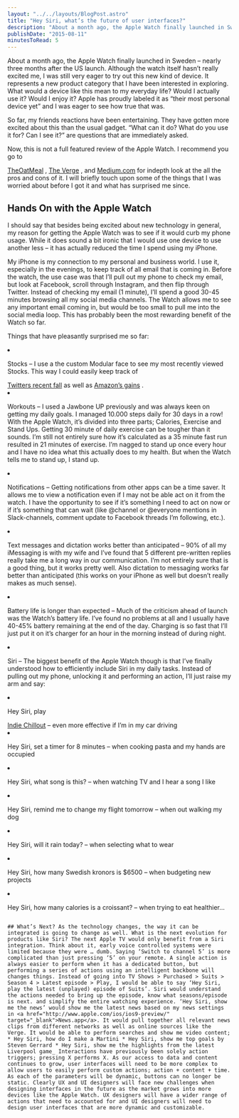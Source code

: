 ```yaml
---
layout: "../../layouts/BlogPost.astro"
title: "Hey Siri, what’s the future of user interfaces?"
description: "About a month ago, the Apple Watch finally launched in Sweden – nearly three months after the US launch. Although the watch itself hasn’t really excited me, I was still very eager to try out this new kind of device. It represents a new product category that I have been interested in exploring. What would a device like this mean to my everyday life? Would I actually use it? Would I enjoy it? Apple has proudly labeled it as “their most personal device yet” and I was eager to see how true that was."
publishDate: "2015-08-11"
minutesToRead: 5
---
```


<p>About a month ago, the Apple Watch finally launched in Sweden – nearly three months after the US launch. Although the watch itself hasn’t really excited me, I was still very eager to try out this new kind of device. It represents a new product category that I have been interested in exploring. What would a device like this mean to my everyday life? Would I actually use it? Would I enjoy it? Apple has proudly labeled it as “their most personal device yet” and I was eager to see how true that was.</p>
<p>So far, my friends reactions have been entertaining. They have gotten more excited about this than the usual gadget. “What can it do? What do you use it for? Can I see it?” are questions that are immediately asked.</p>
<p>Now, this is not a full featured review of the Apple Watch. I recommend you go to </p>
<a href="http://theoatmeal.com/blog/apple_watch?ref="antonsten".com" target="_blank">TheOatMeal</a>
 , 
<a href="http://www.theverge.com/a/apple-watch-review?ref="antonsten".com" target="_blank">The Verge</a>
 , and 
<a href="https://medium.com/message/upon-this-wrist-97cfc33c443c?ref="antonsten".com" target="_blank">Medium.com</a>
 for indepth look at the all the pros and cons of it. I will briefly touch upon some of the things that I was worried about before I got it and what has surprised me since.</p>
<h2 id="hands-on-with-the-apple-watch">Hands On with the Apple Watch</h>
</h2>
<p>I should say that besides being excited about new technology in general, my reason for getting the Apple Watch was to see if it would curb my phone usage. While it does sound a bit ironic that I would use one device to use another less – it has actually reduced the time I spend using my iPhone.</p>
<p>My iPhone is my connection to my personal and business world. I use it, especially in the evenings, to keep track of all email that is coming in. Before the watch, the use case was that I’ll pull out my phone to check my email, but look at Facebook, scroll through Instagram, and then flip through Twitter. Instead of checking my email (1 minute), I’ll spend a good 30-45 minutes browsing all my social media channels. The Watch allows me to see any important email coming in, but would be too small to pull me into the social media loop. This has probably been the most rewarding benefit of the Watch so far.</p>
<p>Things that have pleasantly surprised me so far:</p>
<ul>
</ul>
<li>
<p>Stocks – I use a the custom Modular face to see my most recently viewed Stocks. This way I could easily keep track of </p>
<a href="http://uk.businessinsider.com/live-all-eyes-are-on-jack-dorsey-as-investors-prepare-for-lackluster-q2-twitter-earnings-results-2015-7?r="US"&IR="T"&ref="antonsten".com" target="_blank">Twitters recent fall</a>
 as well as 
<a href="http://www.forbes.com/sites/greatspeculations/2015/07/28/amazons-stock-shoots-up-on-solid-earnings-report/?ref="antonsten".com" target="_blank">Amazon’s gains</a>
 . 
<li>
</li>
<p>Workouts – I used a Jawbone UP previously and was always keen on getting my daily goals. I managed 10.000 steps daily for 30 days in a row! With the Apple Watch, it’s divided into three parts; Calories, Exercise and Stand Ups. Getting 30 minute of daily exercise can be tougher than it sounds. I’m still not entirely sure how it’s calculated as a 35 minute fast run resulted in 21 minutes of exercise. I’m nagged to stand up once every hour and I have no idea what this actually does to my health. But when the Watch tells me to stand up, I stand up. 
<li>
</li>
<p>Notifications – Getting notifications from other apps can be a time saver. It allows me to view a notification even if I may not be able act on it from the watch. I have the opportunity to see if it’s something I need to act on now or if it’s something that can wait (like @channel or @everyone mentions in Slack-channels, comment update to Facebook threads I’m following, etc.). 
<li>
</li>
<p>Text messages and dictation works better than anticipated – 90% of all my iMessaging is with my wife and I’ve found that 5 different pre-written replies really take me a long way in our communication. I’m not entirely sure that is a good thing, but it works pretty well. Also dictation to messaging works far better than anticipated (this works on your iPhone as well but doesn’t really makes as much sense). 
<li>
</li>
<p>Battery life is longer than expected – Much of the criticism ahead of launch was the Watch’s battery life. I’ve found no problems at all and I usually have 40-45% battery remaining at the end of the day. Charging is so fast that I’ll just put it on it’s charger for an hour in the morning instead of during night. 
<li>
</li>
<p>Siri – The biggest benefit of the Apple Watch though is that I’ve finally understood how to efficiently include Siri in my daily tasks. Instead of pulling out my phone, unlocking it and performing an action, I’ll just raise my arm and say:</p>
<ul>
</ul>
<li>
<p>Hey Siri, play </p>
<a href="https://itunes.apple.com/us/playlist/indie-chillout/idpl.6e82db62ac3b451a81a21c6b272a3271?ref="antonsten".com" target="_blank">Indie Chillout</a>
 – even more effective if I’m in my car driving 
<li>
</li>
<p>Hey Siri, set a timer for 8 minutes – when cooking pasta and my hands are occupied 
<li>
</li>
<p>Hey Siri, what song is this? – when watching TV and I hear a song I like 
<li>
</li>
<p>Hey Siri, remind me to change my flight tomorrow – when out walking my dog 
<li>
</li>
<p>Hey Siri, will it rain today? – when selecting what to wear 
<li>
</li>
<p>Hey Siri, how many Swedish kronors is $6500 – when budgeting new projects 
<li>
</li>
<p>Hey Siri, how many calories is a croissant? – when trying to eat healthier… </ul>
<MDXImage src="/images/maxresdefault.webp" alt="croissant - Maxresdefault" width={1280} height={720} />
<pre>
</pre>
<code>## What’s Next? As the technology changes, the way it can be integrated is going to change as well. What is the next evolution for products like Siri? The next Apple TV would only benefit from a Siri integration. Think about it, early voice controlled systems were limited because they were … dumb. Saying ‘Switch to channel 5’ is more complicated than just pressing ‘5’ on your remote. A single action is always easier to perform when it has a dedicated button, but performing a series of actions using an intelligent backbone will changes things. Instead of going into TV Shows &gt; Purchased &gt; Suits &gt; Season 4 &gt; Latest episode &gt; Play, I would be able to say ‘Hey Siri, play the latest (unplayed) episode of Suits’. Siri would understand the actions needed to bring up the episode, know what seasons/episode is next. and simplify the entire watching experience. ‘Hey Siri, show me the news’ would show me the latest news based on my news settings in &lt;a href="http://www.apple.com/ios/ios9-preview/" target="_blank"&gt;News.app&lt;/a&gt;. It would pull together all relevant news clips from different networks as well as online sources like the Verge. It would be able to perform searches and show me video content; * Hey Siri, how do I make a Martini * Hey Siri, show me top goals by Steven Gerrard * Hey Siri, show me the highlights from the latest Liverpool game_ Interactions have previously been solely action triggers; pressing X performs X. As our access to data and content continues to grow, user interfaces will need to be more complex to allow users to easily perform custom actions; action + content + time. As each of the parameters will be dynamic, buttons can no longer be static. Clearly UX and UI designers will face new challenges when designing interfaces in the future as the market grows into more devices like the Apple Watch. UX designers will have a wider range of actions that need to accounted for and UI designers will need to design user interfaces that are more dynamic and customizable.
